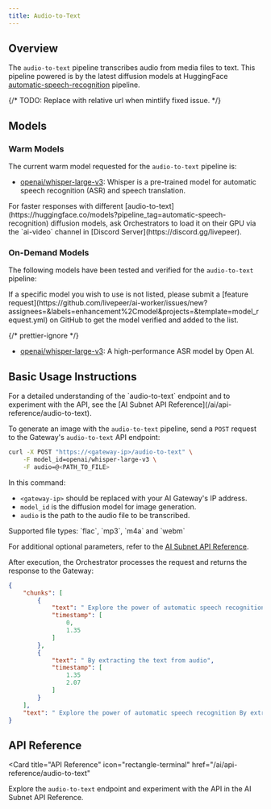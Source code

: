 ```yaml
---
title: Audio-to-Text
---
```


## Overview

The `audio-to-text` pipeline transcribes audio from media files to text. This pipeline powered is by the latest diffusion models at HuggingFace 
[automatic-speech-recognition](https://huggingface.co/models?pipeline_tag=automatic-speech-recognition)
pipeline.

{/* TODO: Replace with relative url when mintlify fixed issue. */}

<div align="center">


</div>

## Models

### Warm Models

The current warm model requested for the `audio-to-text` pipeline is:

- [openai/whisper-large-v3](https://huggingface.co/openai/whisper-large-v3):
  Whisper is a pre-trained model for automatic speech recognition (ASR) and speech translation.

<Tip>
  For faster responses with different
  [audio-to-text](https://huggingface.co/models?pipeline_tag=automatic-speech-recognition)
  diffusion models, ask Orchestrators to load it on their GPU via the `ai-video`
  channel in [Discord Server](https://discord.gg/livepeer).
</Tip>

### On-Demand Models

The following models have been tested and verified for the `audio-to-text`
pipeline:

<Note>
  If a specific model you wish to use is not listed, please submit a [feature
  request](https://github.com/livepeer/ai-worker/issues/new?assignees=&labels=enhancement%2Cmodel&projects=&template=model_request.yml)
  on GitHub to get the model verified and added to the list.
</Note>

{/* prettier-ignore */}
<Accordion title="Tested and Verified Diffusion Models">
- [openai/whisper-large-v3](https://huggingface.co/openai/whisper-large-v3): A high-performance
  ASR model by Open AI.

</Accordion>

## Basic Usage Instructions

<Tip>
  For a detailed understanding of the `audio-to-text` endpoint and to experiment
  with the API, see the [AI Subnet API
  Reference](/ai/api-reference/audio-to-text).
</Tip>

To generate an image with the `audio-to-text` pipeline, send a `POST` request to
the Gateway's `audio-to-text` API endpoint:

```bash
curl -X POST "https://<gateway-ip>/audio-to-text" \
    -F model_id=openai/whisper-large-v3 \
    -F audio=@<PATH_TO_FILE>
```

In this command:

- `<gateway-ip>` should be replaced with your AI Gateway's IP address.
- `model_id` is the diffusion model for image generation.
- `audio` is the path to the audio file to be transcribed.

<Note>
Supported file types: `flac`, `mp3`, `m4a` and `webm`
</Note>

For additional optional parameters, refer to the
[AI Subnet API Reference](/ai/api-reference/audio-to-text).

After execution, the Orchestrator processes the request and returns the response
to the Gateway:

```json
{
    "chunks": [
        {
            "text": " Explore the power of automatic speech recognition",
            "timestamp": [
                0,
                1.35
            ]
        },
        {
            "text": " By extracting the text from audio",
            "timestamp": [
                1.35
                2.07
            ]
        }
    ],
    "text": " Explore the power of automatic speech recognition By extracting the text from audio"
}
```

## API Reference

<Card
  title="API Reference"
  icon="rectangle-terminal"
  href="/ai/api-reference/audio-to-text"
>
  Explore the `audio-to-text` endpoint and experiment with the API in the AI
  Subnet API Reference.
</Card>
